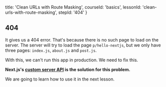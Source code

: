 
  title: 'Clean URLs with Route Masking',
  courseId: 'basics',
  lessonId: 'clean-urls-with-route-masking',
  stepId: '404'
}

## 404

It gives us a 404 error. That's because there is no such page to load on the server.
The server will try to load the page `p/hello-nextjs`, but we only have three pages: `index.js`, `about.js` and `post.js`.

With this, we can't run this app in production. We need to fix this.

**Next.js's [custom server API](https://github.com/zeit/next.js#custom-server-and-routing) is the solution for this problem.**

We are going to learn how to use it in the next lesson.

